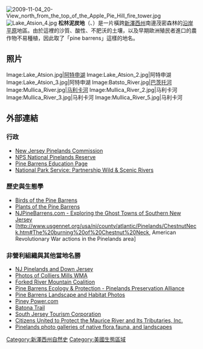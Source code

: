 {{noteTA
|T=zh-cn:松林泥炭地 (新澤西州);zh-tw:松林泥炭地 (紐澤西州);
|1=zh-cn:新澤西州; zh-tw:紐澤西州;}}
[[Image:2009-11-04_20-View_north_from_the_top_of_the_Apple_Pie_Hill_fire_tower.jpg|thumb]]
[[Image:Lake_Atsion_4.jpg|thumb]]
'''松林泥炭地'''（{{lang-en|Pine Barrens}}、{{lang|en|Pinelands}}）是一片橫跨[[新澤西州|新澤西州]]南邊茂密森林的[[沿岸平原|沿岸平原]]地區。由於這裡的沙質、酸性、不肥沃的土壤，以及早期歐洲殖民者進口的農作物不易種植，因此取了「pine barrens」這樣的地名。

==照片==
<gallery>
Image:Lake_Atsion.jpg|[[阿特申湖|阿特申湖]]
Image:Lake_Atsion_2.jpg|阿特申湖
Image:Lake_Atsion_3.jpg|阿特申湖
Image:Batsto_River.jpg|[[巴茨托河|巴茨托河]]
Image:Mullica_River.jpg|[[马利卡河|马利卡河]]
Image:Mullica_River_2.jpg|马利卡河
Image:Mullica_River_3.jpg|马利卡河
Image:Mullica_River_5.jpg|马利卡河
</gallery>

== 外部連結 ==
{{Commons category|New Jersey Pine Barrens}}

===行政===
*[http://www.nj.gov/pinelands/ New Jersey Pinelands Commission] {{Wayback|url=http://www.nj.gov/pinelands/ |date=20210226163850 }}
*[http://www.nps.gov/pine NPS National Pinelands Reserve] {{Wayback|url=http://www.nps.gov/pine |date=20100828130522 }}
*[https://web.archive.org/web/20050403233658/http://www.edusite.com/nj/science/njpine.htm Pine Barrens Education Page]
*[http://www.nps.gov/ncrc/programs/pwsr/index.html National Park Service: Partnership Wild & Scenic Rivers] {{Wayback|url=http://www.nps.gov/ncrc/programs/pwsr/index.html |date=20050923212012 }}

===歷史與生態學===
*[http://www.birdnature.com/pines.html Birds of the Pine Barrens] {{Wayback|url=http://www.birdnature.com/pines.html |date=20170617070108 }}
*[https://web.archive.org/web/20050728145437/http://www.georgian.edu/pinebarrens/ Plants of the Pine Barrens]
*[http://www.njpinebarrens.com NJPineBarrens.com - Exploring the Ghost Towns of Southern New Jersey] {{Wayback|url=http://www.njpinebarrens.com/ |date=20210211205403 }}
*[http://www.usgennet.org/usa/nj/county/atlantic/Pinelands/ChestnutNeck.htm#The%20burning%20of%20Chestnut%20Neck, American Revolutionary War actions in the Pinelands area] {{Wayback|url=http://www.usgennet.org/usa/nj/county/atlantic/Pinelands/ChestnutNeck.htm#The%20burning%20of%20Chestnut%20Neck, |date=20210308042627 }}

===非營利組織與其他當地名勝===
*[https://web.archive.org/web/20111103165109/http://www.njpinelandsanddownjersey.com/open/ NJ Pinelands and Down Jersey]
*[http://www.mikebaker.com/ Photos of Colliers Mills WMA] {{Wayback|url=http://www.mikebaker.com/ |date=20210223223633 }}
*[http://www.frmc.org/ Forked River Mountain Coalition] {{Wayback|url=http://www.frmc.org/ |date=20210309182355 }}
*[http://www.pinelandsalliance.org/ Pine Barrens Ecology & Protection - Pinelands Preservation Alliance] {{Wayback|url=http://www.pinelandsalliance.org/ |date=20210225235910 }}
*[http://www.pinelandsimagery.com/ Pine Barrens Landscape and Habitat Photos] {{Wayback|url=http://www.pinelandsimagery.com/ |date=20210116090716 }}
*[http://pineypower.com/ Piney Power.com] {{Wayback|url=http://pineypower.com/ |date=20210226080333 }}
*[https://web.archive.org/web/20050405233424/http://www.monmouth.com/~mconnick/batonatr.htm Batona Trail]
*[http://www.visitsouthjersey.com South Jersey Tourism Corporation] {{Wayback|url=http://www.visitsouthjersey.com/ |date=20210125093820 }}
*[http://www.cumauriceriver.org/ Citizens United to Protect the Maurice River and Its Tributaries, Inc.] {{Wayback|url=http://www.cumauriceriver.org/ |date=20210125231745 }}
*[http://www.njpineways.com/ Pinelands photo galleries of native flora,fauna, and landscapes] {{Wayback|url=http://www.njpineways.com/ |date=20210122171209 }}

{{Coord|39|45|N|74|45|W|display=title}}

{{New_Jersey}}

[[Category:新澤西州自然史|Category:新澤西州自然史]]
[[Category:美國生態區域|Category:美國生態區域]]